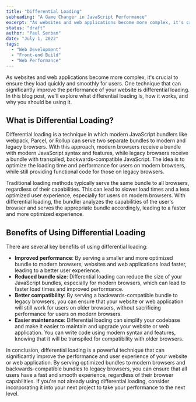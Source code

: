 ```yaml
---
title: "Differential Loading"
subheading: "A Game Changer in JavaScript Performance"
excerpt: "As websites and web applications become more complex, it's crucial to ensure they load quickly and smoothly for users. One technique that can significantly improve the performance of your website is differential loading. In this blog post, we'll explore what differential loading is, how it works, and why you should be using it."
status: "draft"
author: "Paul Serban"
date: "July 1, 2022"
tags:
  - "Web Development"
  - "Front-end Build"
  - "Web Performance"
---
```


As websites and web applications become more complex, it's crucial to ensure they load quickly and smoothly for users. One technique that can significantly improve the performance of your website is differential loading. In this blog post, we'll explore what differential loading is, how it works, and why you should be using it.

## What is Differential Loading?

Differential loading is a technique in which modern JavaScript bundlers like webpack, Parcel, or Rollup can serve two separate bundles to modern and legacy browsers. With this approach, modern browsers receive a bundle with modern JavaScript syntax and features, while legacy browsers receive a bundle with transpiled, backwards-compatible JavaScript. The idea is to optimize the loading time and performance for users on modern browsers, while still providing functional code for those on legacy browsers.

Traditional loading methods typically serve the same bundle to all browsers, regardless of their capabilities. This can lead to slower load times and a less optimized user experience, especially for users on modern browsers. With differential loading, the bundler analyzes the capabilities of the user's browser and serves the appropriate bundle accordingly, leading to a faster and more optimized experience.

## Benefits of Using Differential Loading

There are several key benefits of using differential loading:

- **Improved performance**: By serving a smaller and more optimized bundle to modern browsers, websites and web applications load faster, leading to a better user experience.
- **Reduced bundle size**: Differential loading can reduce the size of your JavaScript bundles, especially for modern browsers, which can lead to faster load times and improved performance.
- **Better compatibility**: By serving a backwards-compatible bundle to legacy browsers, you can ensure that your website or web application will still work for users on older browsers, without sacrificing performance for users on modern browsers.
- **Easier maintenance**: Differential loading can simplify your codebase and make it easier to maintain and upgrade your website or web application. You can write code using modern syntax and features, knowing that it will be transpiled for compatibility with older browsers.

In conclusion, differential loading is a powerful technique that can significantly improve the performance and user experience of your website or web application. By serving optimized bundles to modern browsers and backwards-compatible bundles to legacy browsers, you can ensure that all users have a fast and smooth experience, regardless of their browser capabilities. If you're not already using differential loading, consider incorporating it into your next project to take your performance to the next level.